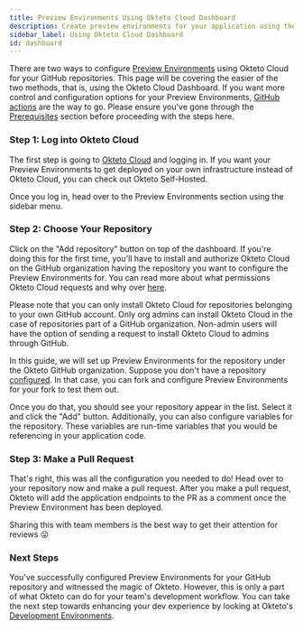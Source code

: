 ```yaml
---
title: Preview Environments Using Okteto Cloud Dashboard
description: Create preview environments for your application using the Okteto Cloud Dashboard
sidebar_label: Using Okteto Cloud Dashboard
id: dashboard
---
```




There are two ways to configure [Preview Environments](/docs/cloud/preview-environments/preview-environments) using Okteto Cloud for your GitHub repositories. This page will be covering the easier of the two methods, that is, using the Okteto Cloud Dashboard. If you want more control and configuration options for your Preview Environments, [GitHub actions](/docs/cloud/preview-environments/preview-environments-github) are the way to go. Please ensure you've gone through the [Prerequisites](/docs/cloud/preview-environments/preview-environments/#prerequisites) section before proceeding with the steps here.

### Step 1: Log into Okteto Cloud

The first step is going to [Okteto Cloud](https://cloud.okteto.com/) and logging in. If you want your Preview Environments to get deployed on your own infrastructure instead of Okteto Cloud, you can check out Okteto Self-Hosted. 

Once you log in, head over to the Preview Environments section using the sidebar menu.

### Step 2: Choose Your Repository

Click on the "Add repository" button on top of the dashboard. If you're doing this for the first time, you'll have to install and authorize Okteto Cloud on the GitHub organization having the repository you want to configure the Preview Environments for. You can read more about what permissions Okteto Cloud requests and why over [here](/docs/cloud/permissions). 

Please note that you can only install Okteto Cloud for repositories belonging to your own GitHub account. Only org admins can install Okteto Cloud in the case of repositories part of a GitHub organization. Non-admin users will have the option of sending a request to install Okteto Cloud to admins through GitHub.

In this guide, we will set up Preview Environments for the repository under the Okteto GitHub organization. Suppose you don't have a repository [configured](/docs/cloud/preview-environments/preview-environments/#prerequisites). In that case, you can fork and configure Preview Environments for your fork to test them out.

Once you do that, you should see your repository appear in the list. Select it and click the "Add" button. Additionally, you can also configure variables for the repository. These variables are run-time variables that you would be referencing in your application code.

### Step 3: Make a Pull Request

That's right, this was all the configuration you needed to do! Head over to your repository now and make a pull request. After you make a pull request, Okteto will add the application endpoints to the PR as a comment once the Preview Environment has been deployed. 

Sharing this with team members is the best way to get their attention for reviews 😛

### Next Steps

You've successfully configured Preview Environments for your GitHub repository and witnessed the magic of Okteto. However, this is only a part of what Okteto can do for your team's development workflow. You can take the next step towards enhancing your dev experience by looking at Okteto's [Development Environments](/docs/reference/development-environment).